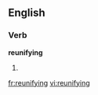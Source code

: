 ==English==

===Verb===
'''reunifying'''

# {{third-person singular of|[[reunify]]}}

[[fr:reunifying]]
[[vi:reunifying]]